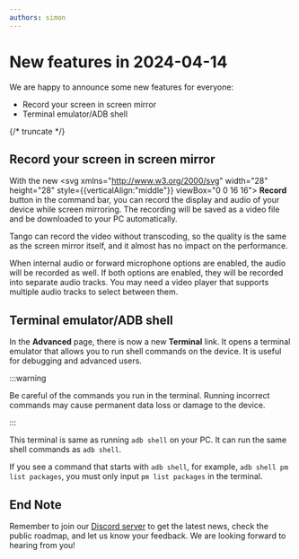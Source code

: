 ```yaml
---
authors: simon
---
```


# New features in 2024-04-14

We are happy to announce some new features for everyone:

* Record your screen in screen mirror
* Terminal emulator/ADB shell

{/* truncate */}

## Record your screen in screen mirror

With the new <svg xmlns="http://www.w3.org/2000/svg" width="28" height="28" style={{verticalAlign:"middle"}} viewBox="0 0 16 16"><path fill="currentColor" d="M8 12a4 4 0 1 0 0-8a4 4 0 0 0 0 8ZM8 1a7 7 0 1 0 0 14A7 7 0 0 0 8 1ZM2 8a6 6 0 1 1 12 0A6 6 0 0 1 2 8Z"></path></svg> **Record** button in the command bar, you can record the display and audio of your device while screen mirroring. The recording will be saved as a video file and be downloaded to your PC automatically.

Tango can record the video without transcoding, so the quality is the same as the screen mirror itself, and it almost has no impact on the performance.

When internal audio or forward microphone options are enabled, the audio will be recorded as well. If both options are enabled, they will be recorded into separate audio tracks. You may need a video player that supports multiple audio tracks to select between them.

## Terminal emulator/ADB shell

In the **Advanced** page, there is now a new **Terminal** link. It opens a terminal emulator that allows you to run shell commands on the device. It is useful for debugging and advanced users.

:::warning

Be careful of the commands you run in the terminal. Running incorrect commands may cause permanent data loss or damage to the device.

:::

This terminal is same as running `adb shell` on your PC. It can run the same shell commands as `adb shell`.

If you see a command that starts with `adb shell`, for example, `adb shell pm list packages`, you must only input `pm list packages` in the terminal.

## End Note

Remember to join our [Discord server](https://discord.gg/26k3ttC2PN) to get the latest news, check the public roadmap, and let us know your feedback. We are looking forward to hearing from you!
